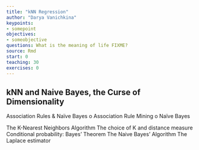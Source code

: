```yaml
---
title: "kNN Regression"
author: "Darya Vanichkina"
keypoints:
- somepoint
objectives:
- someobjective
questions: What is the meaning of life FIXME?
source: Rmd
start: 0
teaching: 30
exercises: 0
---
```



## kNN and Naive Bayes, the Curse of Dimensionality

Association Rules & Naïve Bayes o Association Rule Mining o Naïve Bayes


The K-Nearest Neighbors Algorithm
The choice of K and distance measure
Conditional probability: Bayes’ Theorem
The Naive Bayes’ Algorithm
The Laplace estimator